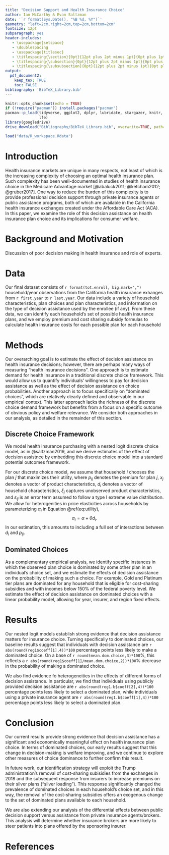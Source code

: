 ```yaml
---
title: "Decision Support and Health Insurance Choice"
author: Ian McCarthy & Evan Saltzman
date: '`r format(Sys.Date(), "%B %d, %Y")`'
geometry: "left=2cm,right=2cm,top=2cm,bottom=2cm"
fontsize: 12pt
subparagraph: yes
header-includes:
   - \usepackage{setspace}
   - \doublespacing
   - \usepackage{titlesec}
   - \titlespacing{\section}{0pt}{12pt plus 2pt minus 1pt}{0pt plus 1pt minus 1pt}
   - \titlespacing{\subsection}{0pt}{12pt plus 2pt minus 1pt}{0pt plus 1pt minus 1pt}
   - \titlespacing{\subsubsection}{0pt}{12pt plus 2pt minus 1pt}{0pt plus 1pt minus 1pt}
output: 
  pdf_document2:
    keep_tex: TRUE
    toc: FALSE
bibliography: 'BibTeX_Library.bib'
---
```


```r
knitr::opts_chunk$set(echo = TRUE)
if (!require("pacman")) install.packages("pacman")
pacman::p_load(tidyverse, ggplot2, dplyr, lubridate, stargazer, knitr, kableExtra,
               lfe)
library(googledrive)
drive_download("Bibliography/BibTeX_Library.bib", overwrite=TRUE, path='BibTeX_Library.bib')
```

```r
load("data/R_workspace.Rdata")
```
# Introduction
Health insurance markets are unique in many respects, not least of which is the increasing complexity of choosing an optimal health insurance plan. Such complexity has been well-documented in studies of health insurance choice in the Medicare Advantage market [@abaluck2011; @ketcham2012; @gruber2017]. One way to reduce the burden of this complexity is to provide professional decision support through private insurance agents or public assistance programs, both of which are available in the California health insurance exchanges created under the Affordable Care Act (ACA). In this paper, we examine the role of this decision assistance on health insurance plan choice and its implications for consumer welfare.

# Background and Motivation

Discussion of poor decision making in health insurance and role of experts.


# Data
Our final dataset consists of `r format(tot.enroll, big.mark=",")` household/year observations from the California health insurance exhanges from `r first.year` to `r last.year`. Our data include a variety of household characteristics, plan choices and plan characteristics, and information on the type of decision assistance used by the enrollee (if any). From these data, we can identify each household's set of possible health insurance plans, and we employ premium and cost sharing subsidy formulas to calculate health insurance costs for each possible plan for each household



# Methods
Our overarching goal is to estimate the effect of decision assistance on health insurance decisions; however, there are perhaps many ways of measuring "health insurance decisions". One approach is to estimate demand for health insurance in a traditional discrete choice framework. This would allow us to quantify individuals' willingness to pay for decision assistance as well as the effect of decision assistance on choice probabilities. Another approach is to focus specifically on "dominated choices", which are relatively clearly defined and observable in our empirical context. This latter approach lacks the richness of the discrete choice demand framework but benefits from a focus on a specific outcome of obvious policy and welfare relevance. We consider both approaches in our analysis, as detailed in the remainder of this section.

## Discrete Choice Framework
We model health insurance purchasing with a nested logit discrete choice model, as in @saltzman2019, and we derive estimates of the effect of decision assistnce by embedding this discrete choice model into a standard potential outcomes framework. 

For our discrete choice model, we assume that household $i$ chooses the plan $j$ that maximizes their utility,
\begin{equation}
u_{ij} = \alpha_{i}p_{ij} + \beta x_{j} + \gamma d_{i} + \xi_{j} + \varepsilon_{ij}, (\#eq:utility)
\end{equation}
where $p_{ij}$ denotes the premium for plan $j$, $x_{j}$ denotes a vector of product characteristics, $d_{i}$ denotes a vector of household characteristics, $\xi_{j}$ captures unobserved product characteristics, and $\varepsilon_{ij}$ is an error term assumed to follow a type I extreme value distribution. We allow for heterogenities in price elasticities across households by parameterizing $\alpha_{i}$ in Equation \@ref(eq:utility), $$\alpha_{i} = \alpha + \theta d_{i}.$$ In our estimation, this amounts to including a full set of interactions between $d_{i}$ and $p_{ij}$.



## Dominated Choices
As a complementary empirical analysis, we identify specific instances in which the observed plan choice is dominated by some other plan in an individual's choice set, and we estimate the effects of decision assistance on the probability of making such a choice. For example, Gold and Platinum tier plans are dominated for any household that is eligible for cost-sharing subsidies and with incomes below 150% of the federal poverty level. We estimate the effect of decision assistance on dominated choices with a linear probability model, allowing for year, insurer, and region fixed effects. 



# Results
Our nested logit models establish strong evidence that decision assistance matters for insurance choice. Turning specifically to dominated choices, our baseline results suggest that individuals with decision assistance are `r abs(round(reg1$coeff[1],4))*100` percentage points less likely to make a dominated choice. On a base of `r round(mean.dom.choice,3)*100`%, this reflects a `r abs(round(reg1$coeff[1]/mean.dom.choice,2))*100`% decrease in the probability of making a dominated choice. 

We also find evidence fo heterogeneities in the effects of different forms of decision assistance. In particular, we find that individuals using publicly provided decision assistance are `r abs(round(reg1.b$coeff[2],4))*100` percentage points less likely to select a dominated plan, while individuals using a private insurance agent are `r abs(round(reg1.b$coeff[1],4))*100` percentage points less likely to select a dominated plan. 



# Conclusion
Our current results provide strong evidence that decision assistance has a significant and economically meaningful effect on health insurance plan choice. In terms of dominated choices, our early results suggest that this change in decision-making is welfare improving, and we continue to explore other measures of choice dominance to further confirm this result.

In future work, our identification strategy will exploit the Trump administration's removal of cost-sharing subisidies from the exchanges in 2018 and the subsequent response from insurers to increase premiums on their silver plans ("silver loading"). This response significantly changed the prevalence of dominated choices in each household's choice set, and in this way, the removal of the cost-sharing subsidies offers an exogenous change to the set of dominated plans available to each household. 

We are also extending our analysis of the differential effects between public decision support versus assistance from private insurance agents/brokers. This analysis will determine whether insurance brokers are more likely to steer patients into plans offered by the sponsoring insurer.


<!-- Preliminary results further suggest strong heterogeneities across different types of decision assistance, with insurance-based decision support (i.e., insurance brokers) more likely to steer patients into plans offered by the sponsoring insurer. The steering effect appears sufficiently strong such that individuals using an insurance broker are no less likely to choose a dominated plan than individuals with no decision support. The reduction in prevalence of dominated choices is therefore driven entirely by publicly provided decision assistance. -->

# References